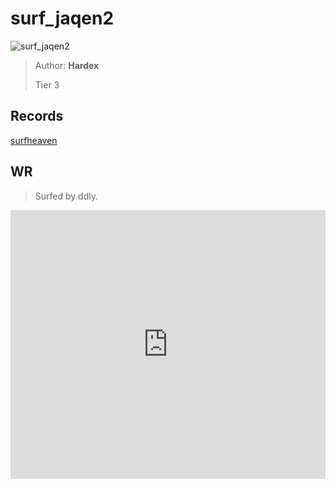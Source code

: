 
# surf_jaqen2

![surf_jaqen2](https://raw.githubusercontent.com/Sayt123/SurfMapPics/Maps-and-bonuses/csgo/surf_jaqen2.jpg)

> Author: **Hardex**
>
> Tier 3

## Records

[surfheaven](https://surfheaven.eu/map/surf_jaqen2)

## WR

> Surfed by ddly.

<iframe
width="100%"
height="430"
src="https://www.youtube.com/embed/-O0RDrm5jOw"
frameborder="0"
allow="accelerometer; autoplay; clipboard-write; encrypted-media; gyroscope; picture-in-picture"
allowFullScreen
/>

```md

[Surf Timer] - ddly finished in 01:01:64 (WR -00:00:39). Improving by 00:00:62
[Surf Timer] - ddly beat the map record! Rank: 1/289


```
                